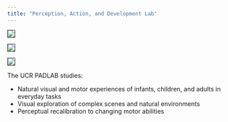 ```yaml
---
title: "Perception, Action, and Development Lab"
---
```


::: {layout-ncol="3"}
![](images/hmet2.jpg){style="border: 1px solid rgba(0, 0, 0, .8);border-radius: 0px;"}

![](images/hmet1.jpg){style="border: 1px solid rgba(0, 0, 0, .8);border-radius: 0px;"}

![](images/ret1.jpg){style="border: 1px solid rgba(0, 0, 0, .8);border-radius: 0px;"}
:::

The UCR PADLAB studies:

-   Natural visual and motor experiences of infants, children, and adults in everyday tasks
-   Visual exploration of complex scenes and natural environments
-   Perceptual recalibration to changing motor abilities
